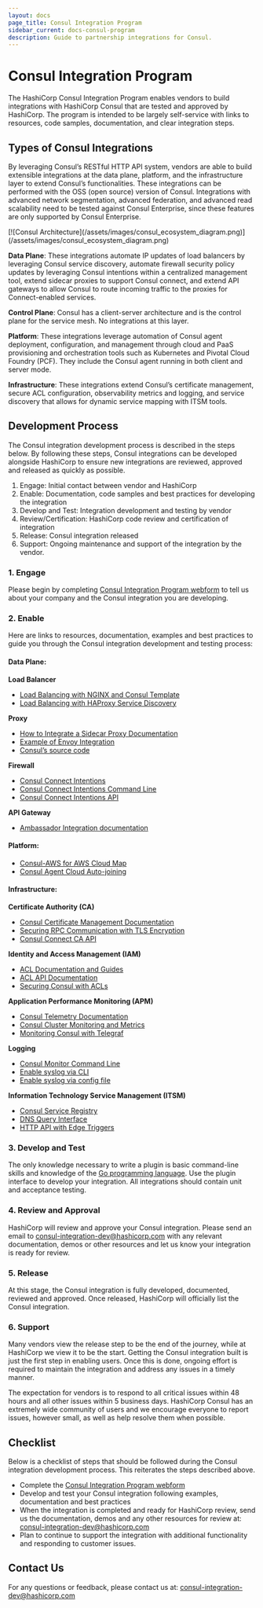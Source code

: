 ```yaml
---
layout: docs
page_title: Consul Integration Program
sidebar_current: docs-consul-program
description: Guide to partnership integrations for Consul.
---
```


# Consul Integration Program

The HashiCorp Consul Integration Program enables vendors to build integrations with HashiCorp Consul that are tested and approved by HashiCorp. The program is intended to be largely self-service with links to resources, code samples, documentation, and clear integration steps.

## Types of Consul Integrations

By leveraging Consul’s RESTful HTTP API system, vendors are able to build extensible integrations at the data plane, platform, and the infrastructure layer to extend Consul’s functionalities. These integrations can be performed with the OSS (open source) version of Consul. Integrations with advanced network segmentation, advanced federation, and advanced read scalability need to be tested against Consul Enterprise, since these features are only supported by Consul Enterprise.

<div class="center">
  [![Consul
  Architecture](/assets/images/consul_ecosystem_diagram.png)](/assets/images/consul_ecosystem_diagram.png)
</div>

**Data Plane**: These integrations automate IP updates of load balancers by leveraging Consul service discovery, automate firewall security policy updates by leveraging Consul intentions within a centralized management tool, extend sidecar proxies to support Consul connect, and extend API gateways to allow Consul to route incoming traffic to the proxies for Connect-enabled services.

**Control Plane**: Consul has a client-server architecture and is the control plane for the service mesh. No integrations at this layer.

**Platform**: These integrations leverage automation of Consul agent deployment, configuration, and management through cloud and PaaS provisioning and orchestration tools such as Kubernetes and Pivotal Cloud Foundry (PCF). They include the Consul agent running in both client and server mode.

**Infrastructure**: These integrations extend Consul’s certificate management, secure ACL configuration, observability metrics and logging, and service discovery that allows for dynamic service mapping with ITSM tools.

## Development Process

The Consul integration development process is described in the steps below. By following these steps, Consul integrations can be developed alongside HashiCorp to ensure new integrations are reviewed, approved and released as quickly as possible.

1.  Engage: Initial contact between vendor and HashiCorp
2.  Enable: Documentation, code samples and best practices for developing the integration
3.  Develop and Test: Integration development and testing by vendor
4.  Review/Certification: HashiCorp code review and certification of integration
5.  Release: Consul integration released
6.  Support: Ongoing maintenance and support of the integration by the vendor.

### 1. Engage

Please begin by completing [Consul Integration Program webform](https://docs.google.com/forms/d/e/1FAIpQLSf-RyVR9F0lmosao8Nnur0TTDjnl99gttnK3QP1OkfRefVKSw/viewform) to tell us about your company and the Consul integration you are developing.

### 2. Enable

Here are links to resources, documentation, examples and best practices to guide you through the Consul integration development and testing process:

#### Data Plane:

**Load Balancer**

- [Load Balancing with NGINX and Consul Template](https://learn.hashicorp.com/consul/integrations/nginx-consul-template)
- [Load Balancing with HAProxy Service Discovery](https://learn.hashicorp.com/consul/integrations/haproxy-consul)

**Proxy**

- [How to Integrate a Sidecar Proxy Documentation](https://www.consul.io/docs/connect/proxies/integrate.html)
- [Example of Envoy Integration](https://www.consul.io/docs/connect/proxies/envoy.html)
- [Consul’s source code](https://github.com/hashicorp/consul)

**Firewall**

- [Consul Connect Intentions](https://www.consul.io/docs/connect/intentions.html)
- [Consul Connect Intentions Command Line](https://www.consul.io/docs/commands/intention.html)
- [Consul Connect Intentions API](https://www.consul.io/api/connect/intentions.html)

**API Gateway**

- [Ambassador Integration documentation](https://www.consul.io/docs/platform/k8s/ambassador.html)

#### Platform:

- [Consul-AWS for AWS Cloud Map](https://learn.hashicorp.com/consul/cloud-integrations/consul-aws)
- [Consul Agent Cloud Auto-joining](https://www.consul.io/docs/agent/cloud-auto-join.html)

#### Infrastructure:

**Certificate Authority (CA)**

- [Consul Certificate Management Documentation](https://www.consul.io/docs/connect/ca.html)
- [Securing RPC Communication with TLS Encryption](https://learn.hashicorp.com/consul/security-networking/certificates)
- [Consul Connect CA API](https://www.consul.io/api/connect/ca.html)

**Identity and Access Management (IAM)**

- [ACL Documentation and Guides](https://www.consul.io/docs/acl/index.html)
- [ACL API Documentation](https://www.consul.io/api/acl/acl.html)
- [Securing Consul with ACLs](https://learn.hashicorp.com/consul/security-networking/production-acls)

**Application Performance Monitoring (APM)**

- [Consul Telemetry Documentation](https://www.consul.io/docs/agent/telemetry.html)
- [Consul Cluster Monitoring and Metrics](https://learn.hashicorp.com/consul/day-2-operations/monitoring)
- [Monitoring Consul with Telegraf](https://learn.hashicorp.com/consul/integrations/telegraf)

**Logging**

- [Consul Monitor Command Line](https://www.consul.io/docs/commands/monitor.html)
- [Enable syslog via CLI](https://www.consul.io/docs/agent/options.html#enable_syslog)
- [Enable syslog via config file](https://www.consul.io/docs/agent/options.html#_syslog)

**Information Technology Service Management (ITSM)**

- [Consul Service Registry](https://learn.hashicorp.com/consul/getting-started/services)
- [DNS Query Interface](https://learn.hashicorp.com/consul/getting-started/services#querying-services)
- [HTTP API with Edge Triggers](https://learn.hashicorp.com/consul/getting-started/services#http-api)

### 3. Develop and Test

The only knowledge necessary to write a plugin is basic command-line skills and knowledge of the [Go programming language](http://www.golang.org). Use the plugin interface to develop your integration. All integrations should contain unit and acceptance testing.

### 4. Review and Approval

HashiCorp will review and approve your Consul integration. Please send an email to [consul-integration-dev@hashicorp.com](mailto:consul-integration-dev@hashicorp.com) with any relevant documentation, demos or other resources and let us know your integration is ready for review.

### 5. Release

At this stage, the Consul integration is fully developed, documented, reviewed and approved. Once released, HashiCorp will officially list the Consul integration.

### 6. Support

Many vendors view the release step to be the end of the journey, while at HashiCorp we view it to be the start. Getting the Consul integration built is just the first step in enabling users. Once this is done, ongoing effort is required to maintain the integration and address any issues in a timely manner.

The expectation for vendors is to respond to all critical issues within 48 hours and all other issues within 5 business days. HashiCorp Consul has an extremely wide community of users and we encourage everyone to report issues, however small, as well as help resolve them when possible.

## Checklist

Below is a checklist of steps that should be followed during the Consul integration development process. This reiterates the steps described above.

- Complete the [Consul Integration Program webform](https://docs.google.com/forms/d/e/1FAIpQLSf-RyVR9F0lmosao8Nnur0TTDjnl99gttnK3QP1OkfRefVKSw/viewform)
- Develop and test your Consul integration following examples, documentation and best practices
- When the integration is completed and ready for HashiCorp review, send us the documentation, demos and any other resources for review at: [consul-integration-dev@hashicorp.com](mailto:consul-integration-dev@hashicorp.com)
- Plan to continue to support the integration with additional functionality and responding to customer issues.

## Contact Us

For any questions or feedback, please contact us at: [consul-integration-dev@hashicorp.com](mailto:consul-integration-dev@hashicorp.com)
